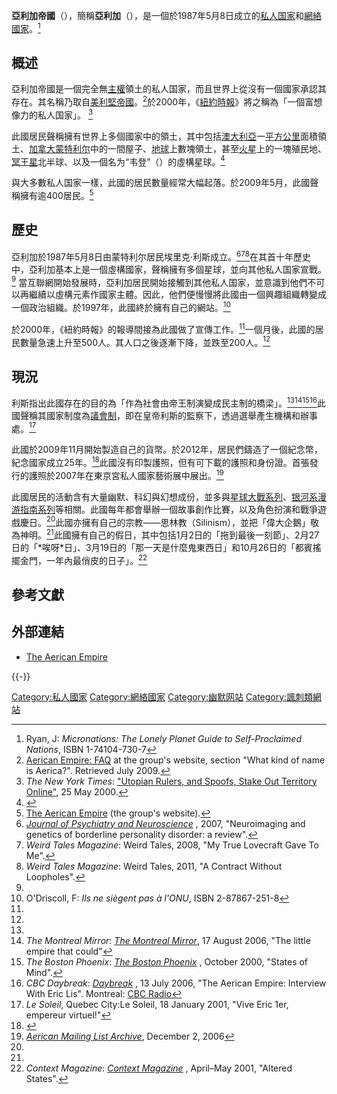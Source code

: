 {{NoteTA
|G1=IT
|G2=星際大戰
|1=zh-cn:银河系漫游指南; zh-tw:銀河便車指南;
}}

{{Infobox country
| micronation = yes
| conventional_long_name = 亞利加帝國<br>Aerican Empire
| common_name = 亞利加<br>Aerica
| status = 現存
| national_anthem = 家是我掛毛巾的地方
| national_motto         ={{big|{{lang|fr|"Mundi est ridiculum; custodiunt illud quod modo"}}}}<br /> {{small|「世界既然那麼荒謬，就讓我們也荒謬下去吧！」}}
| capital = [[加拿大|加拿大]][[蒙特利尔|蒙特利尔]]
| image_flag = [[Image:Flag_of_Aerica.svg|120px]]  
| image_flag2 = [[File:Aerican_Empire_Logo.jpg|60px]]
| symbol_type = 紋章
| membership = 365人（截至2018年7月1日）
| established = 1987年5月8日
| currency = 穆和索拉里<ref>''Extraradi'': [http://comradioblocs.com/extraradi/ ''Extraradi''] {{Wayback|url=http://comradioblocs.com/extraradi/ |date=20091213122350 }}, 22 September 2009. Barcelona: COMRadio</ref>
| footnotes = 
}}

'''亞利加帝國'''（{{lang-en|Aerican Empire}}），簡稱'''亞利加'''（{{lang|en|Aerica}}），是一個於1987年5月8日成立的[[私人国家|私人国家]]和[[網絡國家|網絡國家]]。<ref name="ReferenceA">Ryan, J: ''Micronations: The Lonely Planet Guide to Self-Proclaimed Nations'', ISBN 1-74104-730-7</ref>

==概述==
亞利加帝國是一個完全無[[主權|主權]]領土的私人国家，而且世界上從沒有一個國家承認其存在。其名稱乃取自[[美利堅帝國|美利堅帝國]]。<ref>[http://www.aericanempire.com/faq.html#11 Aerican Empire: FAQ] {{Wayback|url=http://www.aericanempire.com/faq.html#11 |date=20200218235253 }} at the group's website, section "What kind of name is Aerica?".  Retrieved July 2009.</ref>於2000年，《[[紐約時報|紐約時報]]》將之稱為「一個富想像力的私人国家」。 <ref name="NYTimes">''The New York Times'': [http://query.nytimes.com/gst/fullpage.html?res=9F00E2DE143DF936A15756C0A9669C8B63&sec=&spon=&pagewanted=all "Utopian Rulers, and Spoofs, Stake Out Territory Online"], 25 May 2000.</ref>

此國居民聲稱擁有世界上多個國家中的領土，其中包括[[澳大利亞|澳大利亞]]一[[平方公里|平方公里]]面積領土、[[加拿大|加拿大]][[蒙特利尔|蒙特利尔]]中的一間屋子、[[地球|地球]]上數塊領土，甚至[[火星|火星]]上的一塊殖民地、 [[冥王星|冥王星]]北半球、以及一個名为“韦登”（{{lang-en|Verden}}）的虛構星球。<ref>{{Cite web |url=http://www.aericanempire.com/land.html |title=Aerican Empire: Lands controlled by the Empire |accessdate=2013-05-22 |archive-date=2020-08-12 |archive-url=https://web.archive.org/web/20200812021926/http://www.aericanempire.com/land.html |dead-url=no }}</ref>

與大多數私人国家一樣，此國的居民數量經常大幅起落。於2009年5月，此國聲稱擁有逾400居民。<ref name=webpage>[http://www.aericanempire.com/pep2.html The Aerican Empire] {{Wayback|url=http://www.aericanempire.com/pep2.html |date=20201027185248 }} (the group's website).</ref>

==歷史==
亞利加於1987年5月8日由蒙特利尔居民埃里克·利斯成立。<ref>[http://www.ncbi.nlm.nih.gov/pmc/articles/PMC1863557/ ''Journal of Psychiatry and Neuroscience''] {{Wayback|url=http://www.ncbi.nlm.nih.gov/pmc/articles/PMC1863557/ |date=20201112022101 }}, 2007, "Neuroimaging and genetics of borderline personality disorder: a review".</ref><ref>''Weird Tales Magazine'': Weird Tales, 2008, "My True Lovecraft Gave To Me".</ref><ref>''Weird Tales Magazine'': Weird Tales, 2011, "A Contract Without Loopholes".</ref>在其首十年歷史中，亞利加基本上是一個虛構國家，聲稱擁有多個星球，並向其他私人国家宣戰。<ref name="Mirror"/>  當互聯網開始發展時，亞利加居民開始接觸到其他私人国家，並意識到他們不可以再繼續以虛構元素作國家主體。因此，他們便慢慢將此國由一個興趣組織轉變成一個政治組織。於1997年，此國終於擁有自己的網站。<ref>O'Driscoll, F: ''Ils ne siègent pas à l'ONU'', ISBN 2-87867-251-8</ref>

於2000年，《紐約時報》的報導間接為此國做了宣傳工作。<ref name="NYTimes"/>一個月後，此國的居民數量急速上升至500人。其人口之後逐漸下降，並跌至200人。<ref name=webpage/>

== 現況 ==
利斯指出此國存在的目的為「作為社會由帝王制演變成民主制的橋梁」。<ref name=webpage/><ref name="Mirror">''The Montreal Mirror'': [https://archive.is/20120630053101/www.montrealmirror.com/2006/081706/news3.html ''The Montreal Mirror''], 17 August 2006, "The little empire that could"</ref><ref>''The Boston Phoenix'': [http://www.bostonphoenix.com/archive/features/00/10/12/MICRONATIONS2.html ''The Boston Phoenix''] {{Wayback|url=http://www.bostonphoenix.com/archive/features/00/10/12/MICRONATIONS2.html |date=20060506180741 }}, October 2000, "States of Mind".</ref><ref>''CBC Daybreak'': [http://www.cbc.ca/daybreakmontreal/ ''Daybreak''] {{Wayback|url=http://www.cbc.ca/daybreakmontreal/ |date=20170109101446 }}, 13 July 2006, "The Aerican Empire: Interview With Eric Lis". Montreal: [[CBC_Radio|CBC Radio]]</ref>此國聲稱其國家制度為[[議會制|議會制]]，即在皇帝利斯的監察下，透過選舉產生機構和辦事處。<ref>''Le Soleil'', Quebec City:Le Soleil, 18 January 2001, "Vive Eric 1er, empereur virtuel!"</ref>

此國於2009年11月開始製造自己的貨幣。於2012年，居民們鑄造了一個紀念幣，紀念國家成立25年。<ref>{{Cite web |url=http://www.aericanempire.com/econ.html |title=The Aerican Empire: Economics |accessdate=2013-05-22 |archive-date=2020-08-12 |archive-url=https://web.archive.org/web/20200812021845/http://www.aericanempire.com/econ.html |dead-url=no }}</ref>此國沒有印製護照，但有可下載的護照和身份證。首張發行的護照於2007年在東京宮私人國家藝術展中展出。<ref>[http://groups.yahoo.com/group/aerican/message/10814 ''Aerican Mailing List Archive''], December 2, 2006</ref>

此國居民的活動含有大量幽默、科幻與幻想成份，並多與[[星球大戰|星球大戰系列]]、[[银河系漫游指南系列|银河系漫游指南系列]]等相關。此國每年都會舉辦一個故事創作比賽，以及角色扮演和戰爭遊戲慶日。<ref name="Mirror"/>此國亦擁有自己的宗教——思林教（Silinism），並把「偉大企鵝」敬為神明。<ref name="NYTimes"/>此國擁有自己的假日，其中包括1月2日的「拖到最後一刻節」、2月27日的「*唉呀*日」、3月19日的「那一天是什麼鬼東西日」和10月26日的「都賓搖擺金門，一年內最俏皮的日子」。<ref>''Context Magazine'': [http://www.contextmag.com/setFrameRedirect.asp?src=/archives/200104/ManAndMachine.asp ''Context Magazine''] {{Wayback|url=http://www.contextmag.com/setFrameRedirect.asp?src=%2Farchives%2F200104%2FManAndMachine.asp |date=20061017070301 }}, April–May 2001, "Altered States".</ref>

== 參考文獻 ==
{{reflist|2}}

== 外部連結==
*[http://www.aericanempire.com The Aerican Empire] {{Wayback|url=http://www.aericanempire.com/ |date=20201124054005 }}
{{-}}
{{私人國家}}
{{DEFAULTSORT:Aerican Empire}}
[[Category:私人國家|Category:私人國家]]
[[Category:網絡國家|Category:網絡國家]]
[[Category:幽默网站|Category:幽默网站]]
[[Category:諷刺類網站|Category:諷刺類網站]]